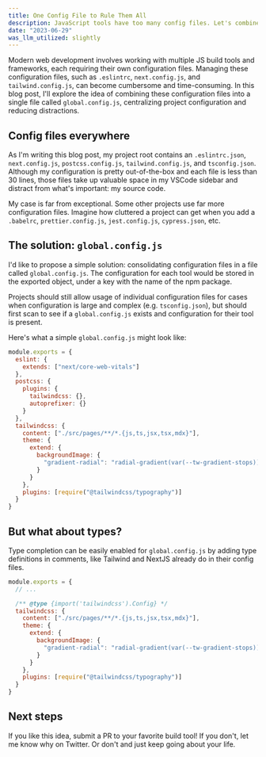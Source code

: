 ```yaml
---
title: One Config File to Rule Them All
description: JavaScript tools have too many config files. Let's combine them.
date: "2023-06-29"
was_llm_utilized: slightly
---
```


Modern web development involves working with multiple JS build tools and frameworks, each requiring their own configuration files. Managing these configuration files, such as `.eslintrc`, `next.config.js`, and `tailwind.config.js`, can become cumbersome and time-consuming. In this blog post, I'll explore the idea of combining these configuration files into a single file called `global.config.js`, centralizing project configuration and reducing distractions.

## Config files everywhere

As I'm writing this blog post, my project root contains an `.eslintrc.json`, `next.config.js`, `postcss.config.js`, `tailwind.config.js`, and `tsconfig.json`. Although my configuration is pretty out-of-the-box and each file is less than 30 lines, those files take up valuable space in my VSCode sidebar and distract from what's important: my source code.

My case is far from exceptional. Some other projects use far more configuration files. Imagine how cluttered a project can get when you add a `.babelrc`, `prettier.config.js`, `jest.config.js`, `cypress.json`, etc.

## The solution: `global.config.js`

I'd like to propose a simple solution: consolidating configuration files in a file called `global.config.js`. The configuration for each tool would be stored in the exported object, under a key with the name of the npm package.

Projects should still allow usage of individual configuration files for cases when configuration is large and complex (e.g. `tsconfig.json`), but should first scan to see if a `global.config.js` exists and configuration for their tool is present.

Here's what a simple `global.config.js` might look like:

```js
module.exports = {
  eslint: {
    extends: ["next/core-web-vitals"]
  },
  postcss: {
    plugins: {
      tailwindcss: {},
      autoprefixer: {}
    }
  },
  tailwindcss: {
    content: ["./src/pages/**/*.{js,ts,jsx,tsx,mdx}"],
    theme: {
      extend: {
        backgroundImage: {
          "gradient-radial": "radial-gradient(var(--tw-gradient-stops))"
        }
      }
    },
    plugins: [require("@tailwindcss/typography")]
  }
}
```

## But what about types?

Type completion can be easily enabled for `global.config.js` by adding type definitions in comments, like Tailwind and NextJS already do in their config files.

```js
module.exports = {
  // ...

  /** @type {import('tailwindcss').Config} */
  tailwindcss: {
    content: ["./src/pages/**/*.{js,ts,jsx,tsx,mdx}"],
    theme: {
      extend: {
        backgroundImage: {
          "gradient-radial": "radial-gradient(var(--tw-gradient-stops))"
        }
      }
    },
    plugins: [require("@tailwindcss/typography")]
  }
}
```

## Next steps

If you like this idea, submit a PR to your favorite build tool! If you don't, let me know why on Twitter. Or don't and just keep going about your life.

